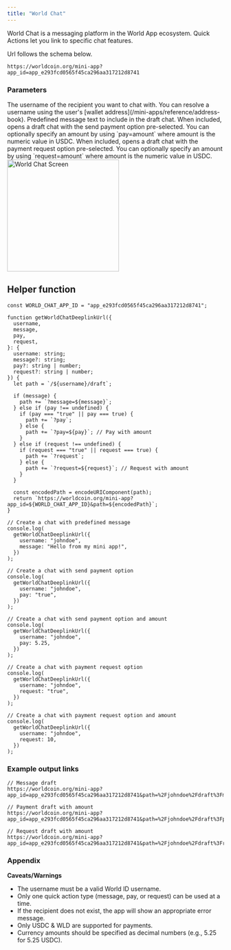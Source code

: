 ```yaml
---
title: "World Chat"
---
```


World Chat is a messaging platform in the World App ecosystem.
Quick Actions let you link to specific chat features.

Url follows the schema below.

```
https://worldcoin.org/mini-app?app_id=app_e293fcd0565f45ca296aa317212d8741
```

<div className="flex justify-between items-start">
  <div className="flex-1">
    <h3>Parameters</h3>
    <ParamField path="username" type="string" required>
      The username of the recipient you want to chat with. You can resolve a
      username using the user's [wallet
      address](/mini-apps/reference/address-book).
    </ParamField>
    <ParamField path="message" type="string">
      Predefined message text to include in the draft chat.
    </ParamField>
    <ParamField path="pay" type="string">
      When included, opens a draft chat with the send payment option
      pre-selected. You can optionally specify an amount by using `pay=amount`
      where amount is the numeric value in USDC.
    </ParamField>
    <ParamField path="request" type="string">
      When included, opens a draft chat with the payment request option
      pre-selected. You can optionally specify an amount by using
      `request=amount` where amount is the numeric value in USDC.
    </ParamField>
  </div>
  <div className="ml-5">
    <img
      src="/images/docs/mini-apps/quick-actions/world-chat-qa.png"
      alt="World Chat Screen"
      className="m-auto block"
      width="260"
      style={{ maxWidth: "260px", height: "auto" }}
    />
  </div>
</div>

## Helper function

```tsx
const WORLD_CHAT_APP_ID = "app_e293fcd0565f45ca296aa317212d8741";

function getWorldChatDeeplinkUrl({
  username,
  message,
  pay,
  request,
}: {
  username: string;
  message?: string;
  pay?: string | number;
  request?: string | number;
}) {
  let path = `/${username}/draft`;

  if (message) {
    path += `?message=${message}`;
  } else if (pay !== undefined) {
    if (pay === "true" || pay === true) {
      path += `?pay`;
    } else {
      path += `?pay=${pay}`; // Pay with amount
    }
  } else if (request !== undefined) {
    if (request === "true" || request === true) {
      path += `?request`;
    } else {
      path += `?request=${request}`; // Request with amount
    }
  }

  const encodedPath = encodeURIComponent(path);
  return `https://worldcoin.org/mini-app?app_id=${WORLD_CHAT_APP_ID}&path=${encodedPath}`;
}

// Create a chat with predefined message
console.log(
  getWorldChatDeeplinkUrl({
    username: "johndoe",
    message: "Hello from my mini app!",
  })
);

// Create a chat with send payment option
console.log(
  getWorldChatDeeplinkUrl({
    username: "johndoe",
    pay: "true",
  })
);

// Create a chat with send payment option and amount
console.log(
  getWorldChatDeeplinkUrl({
    username: "johndoe",
    pay: 5.25,
  })
);

// Create a chat with payment request option
console.log(
  getWorldChatDeeplinkUrl({
    username: "johndoe",
    request: "true",
  })
);

// Create a chat with payment request option and amount
console.log(
  getWorldChatDeeplinkUrl({
    username: "johndoe",
    request: 10,
  })
);
```

### Example output links

```
// Message draft
https://worldcoin.org/mini-app?app_id=app_e293fcd0565f45ca296aa317212d8741&path=%2Fjohndoe%2Fdraft%3Fmessage%3DHello

// Payment draft with amount
https://worldcoin.org/mini-app?app_id=app_e293fcd0565f45ca296aa317212d8741&path=%2Fjohndoe%2Fdraft%3Fpay%3D5.25

// Request draft with amount
https://worldcoin.org/mini-app?app_id=app_e293fcd0565f45ca296aa317212d8741&path=%2Fjohndoe%2Fdraft%3Frequest%3D10
```

### Appendix

**Caveats/Warnings**

- The username must be a valid World ID username.
- Only one quick action type (message, pay, or request) can be used at a time.
- If the recipient does not exist, the app will show an appropriate error message.
- Only USDC & WLD are supported for payments.
- Currency amounts should be specified as decimal numbers (e.g., 5.25 for 5.25 USDC).
